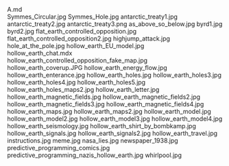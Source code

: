     
<div className="w-full md:max-w-[80rem] float-right italic">
	<MD_A_md />
	A.md
</div>
<PopImage className="sm:float-right clear-right m-auto sm:m-1 sm:ml-4" src={JPG_Symmes_Circular_jpg} width={384} alt="Symmes_Circular.jpg">
	Symmes_Circular.jpg
</PopImage>
<PopImage className="sm:float-left clear-left m-auto sm:m-1 sm:mr-4" src={JPG_Symmes_Hole_jpg} width={384} alt="Symmes_Hole.jpg">
	Symmes_Hole.jpg
</PopImage>
<PopImage className="sm:float-right clear-right m-auto sm:m-1 sm:ml-4" src={JPG_antarctic_treaty1_jpg} width={384} alt="antarctic_treaty1.jpg">
	antarctic_treaty1.jpg
</PopImage>
<PopImage className="sm:float-left clear-left m-auto sm:m-1 sm:mr-4" src={JPG_antarctic_treaty2_jpg} width={384} alt="antarctic_treaty2.jpg">
	antarctic_treaty2.jpg
</PopImage>
<PopImage className="sm:float-right clear-right m-auto sm:m-1 sm:ml-4" src={PNG_antarctic_treaty3_png} width={384} alt="antarctic_treaty3.png">
	antarctic_treaty3.png
</PopImage>
<PopImage className="sm:float-left clear-left m-auto sm:m-1 sm:mr-4" src={JPG_as_above_so_below_jpg} width={384} alt="as_above_so_below.jpg">
	as_above_so_below.jpg
</PopImage>
<PopImage className="sm:float-right clear-right m-auto sm:m-1 sm:ml-4" src={JPG_byrd1_jpg} width={384} alt="byrd1.jpg">
	byrd1.jpg
</PopImage>
<PopImage className="sm:float-left clear-left m-auto sm:m-1 sm:mr-4" src={JPG_byrd2_jpg} width={384} alt="byrd2.jpg">
	byrd2.jpg
</PopImage>
<PopImage className="sm:float-right clear-right m-auto sm:m-1 sm:ml-4" src={JPG_flat_earth_controlled_opposition_jpg} width={384} alt="flat_earth_controlled_opposition.jpg">
	flat_earth_controlled_opposition.jpg
</PopImage>
<PopImage className="sm:float-left clear-left m-auto sm:m-1 sm:mr-4" src={JPG_flat_earth_controlled_opposition2_jpg} width={384} alt="flat_earth_controlled_opposition2.jpg">
	flat_earth_controlled_opposition2.jpg
</PopImage>
<PopImage className="sm:float-right clear-right m-auto sm:m-1 sm:ml-4" src={JPG_highjump_attack_jpg} width={384} alt="highjump_attack.jpg">
	highjump_attack.jpg
</PopImage>
<PopImage className="sm:float-left clear-left m-auto sm:m-1 sm:mr-4" src={JPG_hole_at_the_pole_jpg} width={384} alt="hole_at_the_pole.jpg">
	hole_at_the_pole.jpg
</PopImage>
<PopImage className="sm:float-right clear-right m-auto sm:m-1 sm:ml-4" src={JPG_hollow_earth_EU_model_jpg} width={384} alt="hollow_earth_EU_model.jpg">
	hollow_earth_EU_model.jpg
</PopImage>
<div className="w-full md:max-w-[80rem] float-right italic">
	<MDX_hollow_earth_chat_mdx />
	hollow_earth_chat.mdx
</div>
<PopImage className="sm:float-left clear-left m-auto sm:m-1 sm:mr-4" src={JPG_hollow_earth_controlled_opposition_fake_map_jpg} width={384} alt="hollow_earth_controlled_opposition_fake_map.jpg">
	hollow_earth_controlled_opposition_fake_map.jpg
</PopImage>
<PopImage className="sm:float-right clear-right m-auto sm:m-1 sm:ml-4" src={JPG_hollow_earth_coverup_JPG} width={384} alt="hollow_earth_coverup.JPG">
	hollow_earth_coverup.JPG
</PopImage>
<PopImage className="sm:float-left clear-left m-auto sm:m-1 sm:mr-4" src={JPG_hollow_earth_energy_flow_jpg} width={384} alt="hollow_earth_energy_flow.jpg">
	hollow_earth_energy_flow.jpg
</PopImage>
<PopImage className="sm:float-right clear-right m-auto sm:m-1 sm:ml-4" src={JPG_hollow_earth_enterance_jpg} width={384} alt="hollow_earth_enterance.jpg">
	hollow_earth_enterance.jpg
</PopImage>
<PopImage className="sm:float-left clear-left m-auto sm:m-1 sm:mr-4" src={JPG_hollow_earth_holes_jpg} width={384} alt="hollow_earth_holes.jpg">
	hollow_earth_holes.jpg
</PopImage>
<PopImage className="sm:float-right clear-right m-auto sm:m-1 sm:ml-4" src={JPG_hollow_earth_holes3_jpg} width={384} alt="hollow_earth_holes3.jpg">
	hollow_earth_holes3.jpg
</PopImage>
<PopImage className="sm:float-left clear-left m-auto sm:m-1 sm:mr-4" src={JPG_hollow_earth_holes4_jpg} width={384} alt="hollow_earth_holes4.jpg">
	hollow_earth_holes4.jpg
</PopImage>
<PopImage className="sm:float-right clear-right m-auto sm:m-1 sm:ml-4" src={JPG_hollow_earth_holes5_jpg} width={384} alt="hollow_earth_holes5.jpg">
	hollow_earth_holes5.jpg
</PopImage>
<PopImage className="sm:float-left clear-left m-auto sm:m-1 sm:mr-4" src={JPG_hollow_earth_holes_maps2_jpg} width={384} alt="hollow_earth_holes_maps2.jpg">
	hollow_earth_holes_maps2.jpg
</PopImage>
<PopImage className="sm:float-right clear-right m-auto sm:m-1 sm:ml-4" src={JPG_hollow_earth_letter_jpg} width={384} alt="hollow_earth_letter.jpg">
	hollow_earth_letter.jpg
</PopImage>
<PopImage className="sm:float-left clear-left m-auto sm:m-1 sm:mr-4" src={JPG_hollow_earth_magnetic_fields_jpg} width={384} alt="hollow_earth_magnetic_fields.jpg">
	hollow_earth_magnetic_fields.jpg
</PopImage>
<PopImage className="sm:float-right clear-right m-auto sm:m-1 sm:ml-4" src={JPG_hollow_earth_magnetic_fields2_jpg} width={384} alt="hollow_earth_magnetic_fields2.jpg">
	hollow_earth_magnetic_fields2.jpg
</PopImage>
<PopImage className="sm:float-left clear-left m-auto sm:m-1 sm:mr-4" src={JPG_hollow_earth_magnetic_fields3_jpg} width={384} alt="hollow_earth_magnetic_fields3.jpg">
	hollow_earth_magnetic_fields3.jpg
</PopImage>
<PopImage className="sm:float-right clear-right m-auto sm:m-1 sm:ml-4" src={JPG_hollow_earth_magnetic_fields4_jpg} width={384} alt="hollow_earth_magnetic_fields4.jpg">
	hollow_earth_magnetic_fields4.jpg
</PopImage>
<PopImage className="sm:float-left clear-left m-auto sm:m-1 sm:mr-4" src={JPG_hollow_earth_maps_jpg} width={384} alt="hollow_earth_maps.jpg">
	hollow_earth_maps.jpg
</PopImage>
<PopImage className="sm:float-right clear-right m-auto sm:m-1 sm:ml-4" src={JPG_hollow_earth_maps2_jpg} width={384} alt="hollow_earth_maps2.jpg">
	hollow_earth_maps2.jpg
</PopImage>
<PopImage className="sm:float-left clear-left m-auto sm:m-1 sm:mr-4" src={JPG_hollow_earth_model_jpg} width={384} alt="hollow_earth_model.jpg">
	hollow_earth_model.jpg
</PopImage>
<PopImage className="sm:float-right clear-right m-auto sm:m-1 sm:ml-4" src={JPG_hollow_earth_model2_jpg} width={384} alt="hollow_earth_model2.jpg">
	hollow_earth_model2.jpg
</PopImage>
<PopImage className="sm:float-left clear-left m-auto sm:m-1 sm:mr-4" src={JPG_hollow_earth_model3_jpg} width={384} alt="hollow_earth_model3.jpg">
	hollow_earth_model3.jpg
</PopImage>
<PopImage className="sm:float-right clear-right m-auto sm:m-1 sm:ml-4" src={JPG_hollow_earth_model4_jpg} width={384} alt="hollow_earth_model4.jpg">
	hollow_earth_model4.jpg
</PopImage>
<PopImage className="sm:float-left clear-left m-auto sm:m-1 sm:mr-4" src={JPG_hollow_earth_seismology_jpg} width={384} alt="hollow_earth_seismology.jpg">
	hollow_earth_seismology.jpg
</PopImage>
<PopImage className="sm:float-right clear-right m-auto sm:m-1 sm:ml-4" src={JPG_hollow_earth_shirt_by_bombkamp_jpg} width={384} alt="hollow_earth_shirt_by_bombkamp.jpg">
	hollow_earth_shirt_by_bombkamp.jpg
</PopImage>
<PopImage className="sm:float-left clear-left m-auto sm:m-1 sm:mr-4" src={JPG_hollow_earth_signals_jpg} width={384} alt="hollow_earth_signals.jpg">
	hollow_earth_signals.jpg
</PopImage>
<PopImage className="sm:float-right clear-right m-auto sm:m-1 sm:ml-4" src={JPG_hollow_earth_signals2_jpg} width={384} alt="hollow_earth_signals2.jpg">
	hollow_earth_signals2.jpg
</PopImage>
<PopImage className="sm:float-left clear-left m-auto sm:m-1 sm:mr-4" src={JPG_hollow_earth_travel_jpg} width={384} alt="hollow_earth_travel.jpg">
	hollow_earth_travel.jpg
</PopImage>
<PopImage className="sm:float-right clear-right m-auto sm:m-1 sm:ml-4" src={JPG_instructions_jpg} width={384} alt="instructions.jpg">
	instructions.jpg
</PopImage>
<PopImage className="sm:float-left clear-left m-auto sm:m-1 sm:mr-4" src={JPG_meme_jpg} width={384} alt="meme.jpg">
	meme.jpg
</PopImage>
<PopImage className="sm:float-right clear-right m-auto sm:m-1 sm:ml-4" src={JPG_nasa_lies_jpg} width={384} alt="nasa_lies.jpg">
	nasa_lies.jpg
</PopImage>
<PopImage className="sm:float-left clear-left m-auto sm:m-1 sm:mr-4" src={JPG_newspaper_1938_jpg} width={384} alt="newspaper_1938.jpg">
	newspaper_1938.jpg
</PopImage>
<PopImage className="sm:float-right clear-right m-auto sm:m-1 sm:ml-4" src={JPG_predictive_programming_comics_jpg} width={384} alt="predictive_programming_comics.jpg">
	predictive_programming_comics.jpg
</PopImage>
<PopImage className="sm:float-left clear-left m-auto sm:m-1 sm:mr-4" src={JPG_predictive_programming_nazis_hollow_earth_jpg} width={384} alt="predictive_programming_nazis_hollow_earth.jpg">
	predictive_programming_nazis_hollow_earth.jpg
</PopImage>
<PopImage className="sm:float-right clear-right m-auto sm:m-1 sm:ml-4" src={JPG_whirlpool_jpg} width={384} alt="whirlpool.jpg">
	whirlpool.jpg
</PopImage>
